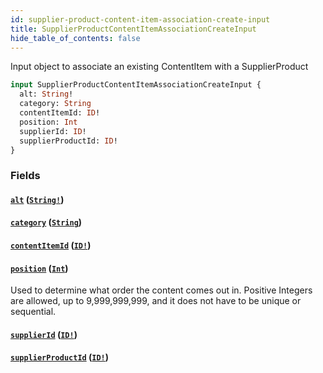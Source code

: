 ```yaml
---
id: supplier-product-content-item-association-create-input
title: SupplierProductContentItemAssociationCreateInput
hide_table_of_contents: false
---
```



Input object to associate an existing ContentItem with a SupplierProduct

```graphql
input SupplierProductContentItemAssociationCreateInput {
  alt: String!
  category: String
  contentItemId: ID!
  position: Int
  supplierId: ID!
  supplierProductId: ID!
}
```


### Fields

#### [`alt`](#) ([`String!`](/developers/supplier-apis/supply-api/graphql/reference/scalars/string))




#### [`category`](#) ([`String`](/developers/supplier-apis/supply-api/graphql/reference/scalars/string))




#### [`contentItemId`](#) ([`ID!`](/developers/supplier-apis/supply-api/graphql/reference/scalars/id))




#### [`position`](#) ([`Int`](/developers/supplier-apis/supply-api/graphql/reference/scalars/int))

Used to determine what order the content comes out in.
Positive Integers are allowed, up to 9,999,999,999, and it does not have to be unique or sequential.


#### [`supplierId`](#) ([`ID!`](/developers/supplier-apis/supply-api/graphql/reference/scalars/id))




#### [`supplierProductId`](#) ([`ID!`](/developers/supplier-apis/supply-api/graphql/reference/scalars/id))






